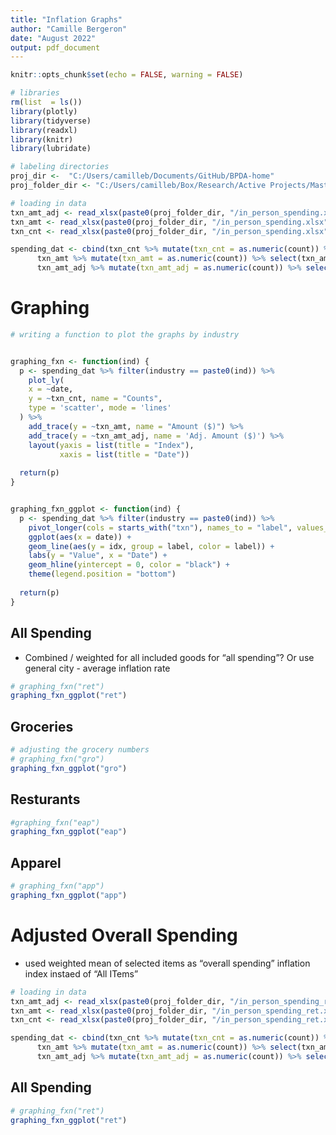 ```yaml
---
title: "Inflation Graphs"
author: "Camille Bergeron"
date: "August 2022"
output: pdf_document
---
```


```r
knitr::opts_chunk$set(echo = FALSE, warning = FALSE)

# libraries 
rm(list  = ls())
library(plotly)
library(tidyverse)
library(readxl)
library(knitr)
library(lubridate)
```


```r
# labeling directories 
proj_dir <-  "C:/Users/camilleb/Documents/GitHub/BPDA-home"
proj_folder_dir <- "C:/Users/camilleb/Box/Research/Active Projects/Mastercard/Program/Inflation"

```

```r
# loading in data
txn_amt_adj <- read_xlsx(paste0(proj_folder_dir, "/in_person_spending.xlsx"), sheet = "txn_amt_adj")
txn_amt <- read_xlsx(paste0(proj_folder_dir, "/in_person_spending.xlsx"), sheet = "txn_amt")
txn_cnt <- read_xlsx(paste0(proj_folder_dir, "/in_person_spending.xlsx"), sheet = "txn_cnt")

spending_dat <- cbind(txn_cnt %>% mutate(txn_cnt = as.numeric(count)) %>% select(-count), 
      txn_amt %>% mutate(txn_amt = as.numeric(count)) %>% select(txn_amt), 
      txn_amt_adj %>% mutate(txn_amt_adj = as.numeric(count)) %>% select(txn_amt_adj))


```


# Graphing 

```r
# writing a function to plot the graphs by industry 


graphing_fxn <- function(ind) {
  p <- spending_dat %>% filter(industry == paste0(ind)) %>%
    plot_ly(
    x = ~date, 
    y = ~txn_cnt, name = "Counts", 
    type = 'scatter', mode = 'lines'
  ) %>%
    add_trace(y = ~txn_amt, name = "Amount ($)") %>%
    add_trace(y = ~txn_amt_adj, name = 'Adj. Amount ($)') %>%
    layout(yaxis = list(title = "Index"),
           xaxis = list(title = "Date"))
  
  return(p)
}


graphing_fxn_ggplot <- function(ind) {
  p <- spending_dat %>% filter(industry == paste0(ind)) %>%
    pivot_longer(cols = starts_with("txn"), names_to = "label", values_to = "idx") %>%
    ggplot(aes(x = date)) +
    geom_line(aes(y = idx, group = label, color = label)) +
    labs(y = "Value", x = "Date") +
    geom_hline(yintercept = 0, color = "black") +
    theme(legend.position = "bottom")
  
  return(p)
}

```


## All Spending

+ Combined / weighted for all included goods for "all spending"? Or use general city - average inflation rate

```r
# graphing_fxn("ret")
graphing_fxn_ggplot("ret")
```


## Groceries

```r
# adjusting the grocery numbers 
# graphing_fxn("gro")
graphing_fxn_ggplot("gro")

```

## Resturants 

```r
#graphing_fxn("eap")
graphing_fxn_ggplot("eap")
```

## Apparel 

```r
# graphing_fxn("app")
graphing_fxn_ggplot("app")
```

# Adjusted Overall Spending

+ used weighted mean of selected items as "overall spending" inflation index instaed  of "All ITems"


```r
# loading in data
txn_amt_adj <- read_xlsx(paste0(proj_folder_dir, "/in_person_spending_ret.xlsx"), sheet = "txn_amt_adj")
txn_amt <- read_xlsx(paste0(proj_folder_dir, "/in_person_spending_ret.xlsx"), sheet = "txn_amt")
txn_cnt <- read_xlsx(paste0(proj_folder_dir, "/in_person_spending_ret.xlsx"), sheet = "txn_cnt")

spending_dat <- cbind(txn_cnt %>% mutate(txn_cnt = as.numeric(count)) %>% select(-count), 
      txn_amt %>% mutate(txn_amt = as.numeric(count)) %>% select(txn_amt), 
      txn_amt_adj %>% mutate(txn_amt_adj = as.numeric(count)) %>% select(txn_amt_adj))


```

## All Spending

```r
# graphing_fxn("ret")
graphing_fxn_ggplot("ret")
```